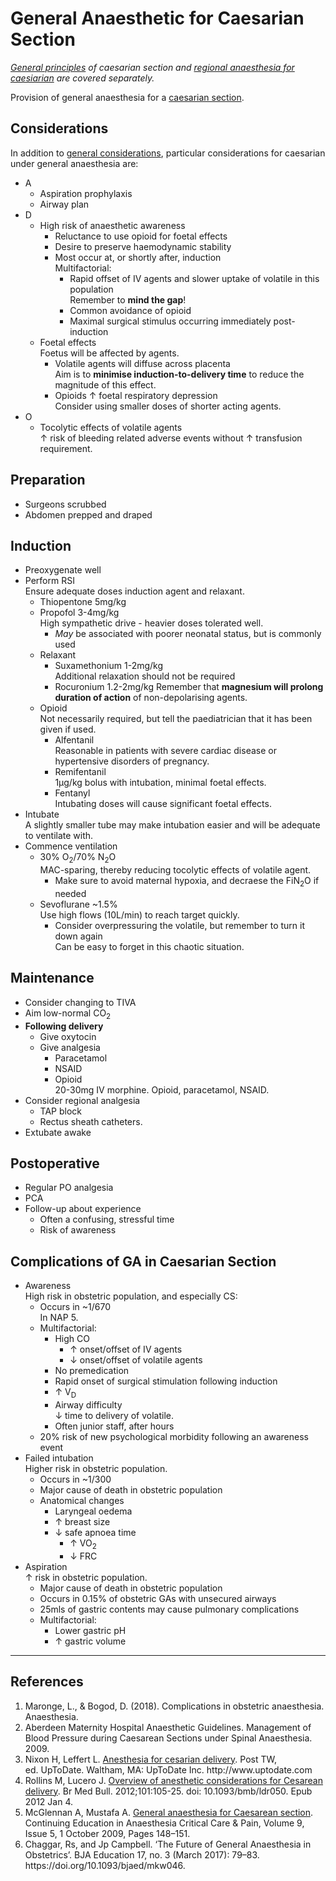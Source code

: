 # General Anaesthetic for Caesarian Section

*[General principles](luscs.md) of caesarian section and [regional anaesthesia for caesiarian](reg-luscs.md) are covered separately.*

Provision of general anaesthesia for a [caesarian section](/luscs.md).

## Considerations

In addition to [general considerations](luscs.md#considerations), particular considerations for caesarian under general anaesthesia are:

* A
	* Aspiration prophylaxis
	* Airway plan
* D
	* High risk of anaesthetic awareness
		* Reluctance to use opioid for foetal effects
		* Desire to preserve haemodynamic stability
		* Most occur at, or shortly after, induction  
		Multifactorial:
			* Rapid offset of IV agents and slower uptake of volatile in this population  
			Remember to **mind the gap**!
			* Common avoidance of opioid
			* Maximal surgical stimulus occurring immediately post-induction
	* Foetal effects  
	Foetus will be affected by agents.
		* Volatile agents will diffuse across placenta  
		Aim is to **minimise induction-to-delivery time** to reduce the magnitude of this effect.
		* Opioids ↑ foetal respiratory depression  
		Consider using smaller doses of shorter acting agents.
* O
	* Tocolytic effects of volatile agents  
	↑ risk of bleeding related adverse events without ↑ transfusion requirement.

## Preparation

* Surgeons scrubbed
* Abdomen prepped and draped

## Induction

* Preoxygenate well
* Perform RSI  
Ensure adequate doses induction agent and relaxant.
	* Thiopentone 5mg/kg
	* Propofol 3-4mg/kg  
	High sympathetic drive - heavier doses tolerated well.
		* *May* be associated with poorer neonatal status, but is commonly used  
	* Relaxant
		* Suxamethonium 1-2mg/kg  
		Additional relaxation should not be required
		* Rocuronium 1.2-2mg/kg
		Remember that **magnesium will prolong duration of action** of non-depolarising agents.
	* Opioid  
	Not necessarily required, but tell the paediatrician that it has been given if used.
		* Alfentanil  
		Reasonable in patients with severe cardiac disease or hypertensive disorders of pregnancy.
		* Remifentanil  
		1μg/kg bolus with intubation, minimal foetal effects.
		* Fentanyl  
		Intubating doses will cause significant foetal effects.
* Intubate  
A slightly smaller tube may make intubation easier and will be adequate to ventilate with.
* Commence ventilation
	* 30% O~2~/70% N~2~O  
	MAC-sparing, thereby reducing tocolytic effects of volatile agent.
		* Make sure to avoid maternal hypoxia, and decraese the FiN~2~O if needed
	* Sevoflurane ~1.5%  
	Use high flows (10L/min) to reach target quickly.
		* Consider overpressuring the volatile, but remember to turn it down again  
		Can be easy to forget in this chaotic situation.


## Maintenance

* Consider changing to TIVA
* Aim low-normal CO~2~
* **Following delivery**
	* Give oxytocin
	* Give analgesia  
		* Paracetamol
		* NSAID
		* Opioid  
		20-30mg IV morphine.
		Opioid, paracetamol, NSAID.
* Consider regional analgesia
	* TAP block
	* Rectus sheath catheters.
* Extubate awake



## Postoperative

* Regular PO analgesia
* PCA
* Follow-up about experience  
	* Often a confusing, stressful time
	* Risk of awareness


## Complications of GA in Caesarian Section

* Awareness  
High risk in obstetric population, and especially CS:
	* Occurs in ~1/670  
	In NAP 5.
	* Multifactorial:
		* High CO  
			* ↑ onset/offset of IV agents
			* ↓ onset/offset of volatile agents
		* No premedication
		* Rapid onset of surgical stimulation following induction
		* ↑ V~D~
		* Airway difficulty  
		↓ time to delivery of volatile.
		* Often junior staff, after hours
	* 20% risk of new psychological morbidity following an awareness event


* Failed intubation  
Higher risk in obstetric population.
	* Occurs in ~1/300
	* Major cause of death in obstetric population
	* Anatomical changes
		* Laryngeal oedema
		* ↑ breast size
		* ↓ safe apnoea time
			* ↑ VO~2~
			* ↓ FRC


* Aspiration  
↑ risk in obstetric population.
	* Major cause of death in obstetric population
	* Occurs in 0.15% of obstetric GAs with unsecured airways
	* 25mls of gastric contents may cause pulmonary complications
	* Multifactorial:
		* Lower gastric pH
		* ↑ gastric volume


---

## References

1. Maronge, L., & Bogod, D. (2018). Complications in obstetric anaesthesia. Anaesthesia.
2. Aberdeen Maternity Hospital Anaesthetic Guidelines. Management of Blood Pressure during Caesarean Sections under Spinal Anaesthesia. 2009.
3. Nixon H, Leffert L. [Anesthesia for cesarian delivery](https://www.uptodate.com/contents/anesthesia-for-cesarean-delivery). Post TW, ed. UpToDate. Waltham, MA: UpToDate Inc. http://www.uptodate.com
4. Rollins M, Lucero J. [Overview of anesthetic considerations for Cesarean delivery](https://academic.oup.com/bmb/article/101/1/105/262350). Br Med Bull. 2012;101:105-25. doi: 10.1093/bmb/ldr050. Epub 2012 Jan 4.
5. McGlennan A, Mustafa A. [General anaesthesia for Caesarean section](https://academic.oup.com/bjaed/article/9/5/148/439565). Continuing Education in Anaesthesia Critical Care & Pain, Volume 9, Issue 5, 1 October 2009, Pages 148–151.
6. Chaggar, Rs, and Jp Campbell. ‘The Future of General Anaesthesia in Obstetrics’. BJA Education 17, no. 3 (March 2017): 79–83. https://doi.org/10.1093/bjaed/mkw046.
